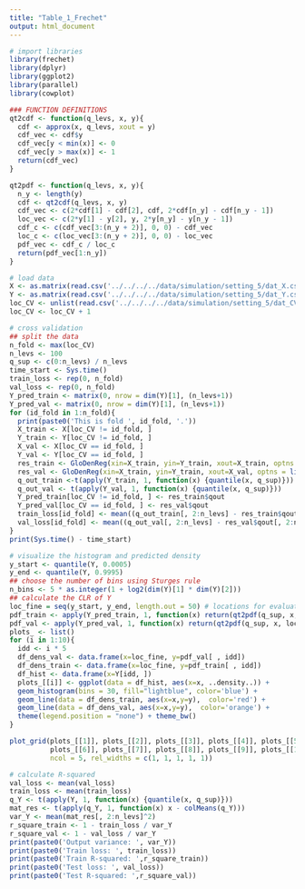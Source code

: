 ---
title: "Table_1_Frechet"
output: html_document
---


```{r}
# import libraries
library(frechet)
library(dplyr)
library(ggplot2)
library(parallel)
library(cowplot)
```

```{r}
### FUNCTION DEFINITIONS
qt2cdf <- function(q_levs, x, y){
  cdf <- approx(x, q_levs, xout = y)
  cdf_vec <- cdf$y
  cdf_vec[y < min(x)] <- 0
  cdf_vec[y > max(x)] <- 1
  return(cdf_vec)
}

qt2pdf <- function(q_levs, x, y){
  n_y <- length(y)
  cdf <- qt2cdf(q_levs, x, y)
  cdf_vec <- c(2*cdf[1] - cdf[2], cdf, 2*cdf[n_y] - cdf[n_y - 1])
  loc_vec <- c(2*y[1] - y[2], y, 2*y[n_y] - y[n_y - 1])
  cdf_c <- c(cdf_vec[3:(n_y + 2)], 0, 0) - cdf_vec
  loc_c <- c(loc_vec[3:(n_y + 2)], 0, 0) - loc_vec
  pdf_vec <- cdf_c / loc_c
  return(pdf_vec[1:n_y])
}


```

```{r}
# load data
X <- as.matrix(read.csv('../../../../data/simulation/setting_5/dat_X.csv'))
Y <- as.matrix(read.csv('../../../../data/simulation/setting_5/dat_Y.csv'))
loc_CV <- unlist(read.csv('../../../../data/simulation/setting_5/dat_CV.csv'))
loc_CV <- loc_CV + 1
```


```{r}
# cross validation
## split the data
n_fold <- max(loc_CV)
n_levs <- 100
q_sup <- c(0:n_levs) / n_levs
time_start <- Sys.time()
train_loss <- rep(0, n_fold)
val_loss <- rep(0, n_fold)
Y_pred_train <- matrix(0, nrow = dim(Y)[1], (n_levs+1))
Y_pred_val <- matrix(0, nrow = dim(Y)[1], (n_levs+1))
for (id_fold in 1:n_fold){
  print(paste0('This is fold ', id_fold, '.'))
  X_train <- X[loc_CV != id_fold, ]
  Y_train <- Y[loc_CV != id_fold, ]
  X_val <- X[loc_CV == id_fold, ]
  Y_val <- Y[loc_CV == id_fold, ]
  res_train <- GloDenReg(xin=X_train, yin=Y_train, xout=X_train, optns = list(qSup = q_sup))
  res_val <- GloDenReg(xin=X_train, yin=Y_train, xout=X_val, optns = list(qSup = q_sup))
  q_out_train <-t(apply(Y_train, 1, function(x) {quantile(x, q_sup)}))
  q_out_val <- t(apply(Y_val, 1, function(x) {quantile(x, q_sup)}))
  Y_pred_train[loc_CV != id_fold, ] <- res_train$qout
  Y_pred_val[loc_CV == id_fold, ] <- res_val$qout
  train_loss[id_fold] <- mean((q_out_train[, 2:n_levs] - res_train$qout[, 2:n_levs])^2)
  val_loss[id_fold] <- mean((q_out_val[, 2:n_levs] - res_val$qout[, 2:n_levs])^2)
}
print(Sys.time() - time_start)
```

```{r, fig.width=7, fig.height=2}
# visualize the histogram and predicted density
y_start <- quantile(Y, 0.0005)
y_end <- quantile(Y, 0.9995)
## choose the number of bins using Sturges rule
n_bins <- 5 * as.integer(1 + log2(dim(Y)[1] * dim(Y)[2]))
## calculate the CLR of Y
loc_fine = seq(y_start, y_end, length.out = 50) # locations for evaluation and visualization
pdf_train <- apply(Y_pred_train, 1, function(x) return(qt2pdf(q_sup, x, loc_fine)))
pdf_val <- apply(Y_pred_val, 1, function(x) return(qt2pdf(q_sup, x, loc_fine)))
plots_ <- list()
for (i in 1:10){
  idd <- i * 5
  df_dens_val <- data.frame(x=loc_fine, y=pdf_val[ , idd])
  df_dens_train <- data.frame(x=loc_fine, y=pdf_train[ , idd])
  df_hist <- data.frame(x=Y[idd, ])
  plots_[[i]] <- ggplot(data = df_hist, aes(x=x, ..density..)) +
  geom_histogram(bins = 30, fill="lightblue", color='blue') +
  geom_line(data = df_dens_train, aes(x=x,y=y),  color='red') + 
  geom_line(data = df_dens_val, aes(x=x,y=y),  color='orange') + 
  theme(legend.position = "none") + theme_bw()
}

plot_grid(plots_[[1]], plots_[[2]], plots_[[3]], plots_[[4]], plots_[[5]],
          plots_[[6]], plots_[[7]], plots_[[8]], plots_[[9]], plots_[[10]],
          ncol = 5, rel_widths = c(1, 1, 1, 1, 1))
```



```{r}
# calculate R-squared
val_loss <- mean(val_loss)
train_loss <- mean(train_loss)
q_Y <- t(apply(Y, 1, function(x) {quantile(x, q_sup)}))
mat_res <- t(apply(q_Y, 1, function(x) x - colMeans(q_Y)))
var_Y <- mean(mat_res[, 2:n_levs]^2)
r_square_train <- 1 - train_loss / var_Y
r_square_val <- 1 - val_loss / var_Y
print(paste0('Output variance: ', var_Y))
print(paste0('Train loss: ', train_loss))
print(paste0('Train R-squared: ',r_square_train))
print(paste0('Test loss: ', val_loss))
print(paste0('Test R-squared: ',r_square_val))
```





